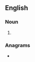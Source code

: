 ==English==

===Noun===
{{head|en|noun plural form}}

# {{plural of|toecap|lang=en}}

===Anagrams===
* {{anagrams|en|a=aceopst|Capotes|capotes|scopate}}